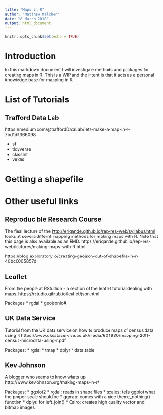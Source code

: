 ```yaml
---
title: "Maps in R"
author: "Matthew Malcher"
date: "8 March 2018"
output: html_document
---
```


```r
knitr::opts_chunk$set(echo = TRUE)
```

# Introduction
In this markdown document I will investigate methods and packages for creating maps in R. This is a WIP and the intent is that it acts as a personal knowledge base for mapping in R.

# List of Tutorials




## Trafford Data Lab
https://medium.com/@traffordDataLab/lets-make-a-map-in-r-7bd1d9366098

* sf
* tidyverse
* classInt 
* viridis


# Getting a shapefile

# Other useful links

## Reproducible Research Course
The final lecture of the [http://eriqande.github.io/rep-res-web/syllabus.html](Reproducible reasearch course) looks at severa differnt mapping methods for making maps with R. Note that this page is also available as an RMD. 
https://eriqande.github.io/rep-res-web/lectures/making-maps-with-R.html


https://blog.exploratory.io/creating-geojson-out-of-shapefile-in-r-40bc0005857d

## Leaflet
From the people at RStudion - a section of the leaflet tutorial dealing with maps.
https://rstudio.github.io/leaflet/json.html

Packages
* rgdal
* geojsonio#

## UK Data Service
Tutorial from the UK data service on how to produce maps of census data using R
https://www.ukdataservice.ac.uk/media/604930/mapping-2011-census-microdata-using-r.pdf

Packages:
* rgdal
* tmap
* dplyr
* data.table


## Kev Johnson
A blogger who seems to know whats up
http://www.kevjohnson.org/making-maps-in-r/

Packages:
* ggplot2
* rgdal: reads in shape files
* scales: tells ggplot what the proper scale should be
* ggmap: comes with a nice theme_nothing() function
* dplyr: for left_join()
* Cairo: creates high quality vector and bitmap images